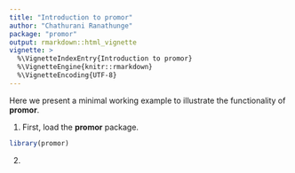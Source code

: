 ```yaml
---
title: "Introduction to promor"
author: "Chathurani Ranathunge"
package: "promor"
output: rmarkdown::html_vignette
vignette: >
  %\VignetteIndexEntry{Introduction to promor}
  %\VignetteEngine{knitr::rmarkdown}
  %\VignetteEncoding{UTF-8}
---
```

Here we present a minimal working example to illustrate
the functionality of **promor**.

1. First, load the **promor** package.

```r
library(promor)
```
2. 
